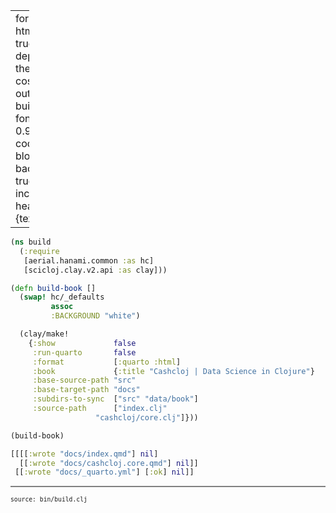 
---
format:
  html: {toc: true, toc-depth: 4, theme: cosmo, output-file: build.html}
fontsize: 0.9em
code-block-background: true
include-in-header: {text: '<link rel = "icon" href = "data:," />'}

---
<style></style><style>.printedClojure .sourceCode {
  background-color: transparent;
  border-style: none;
}
</style><style>.clay-limit-image-width .clay-image {max-width: 100%}
</style>
<script src="build_files/md-default0.js" type="text/javascript"></script><script src="build_files/md-default1.js" type="text/javascript"></script>

::: {.sourceClojure}
```clojure
(ns build
  (:require
   [aerial.hanami.common :as hc]
   [scicloj.clay.v2.api :as clay]))
```
:::



::: {.sourceClojure}
```clojure
(defn build-book []
  (swap! hc/_defaults
         assoc
         :BACKGROUND "white")

  (clay/make!
    {:show             false
     :run-quarto       false
     :format           [:quarto :html]
     :book             {:title "Cashcloj | Data Science in Clojure"}
     :base-source-path "src"
     :base-target-path "docs"
     :subdirs-to-sync  ["src" "data/book"]
     :source-path      ["index.clj"
                   "cashcloj/core.clj"]}))
```
:::



::: {.sourceClojure}
```clojure
(build-book)
```
:::



::: {.printedClojure}
```clojure
[[[[:wrote "docs/index.qmd"] nil]
  [[:wrote "docs/cashcloj.core.qmd"] nil]]
 [[:wrote "docs/_quarto.yml"] [:ok] nil]]

```
:::



```{=html}
<div style="background-color:grey;height:2px;width:100%;"></div>
```



```{=html}
<div><pre><small><small>source: bin/build.clj</small></small></pre></div>
```
